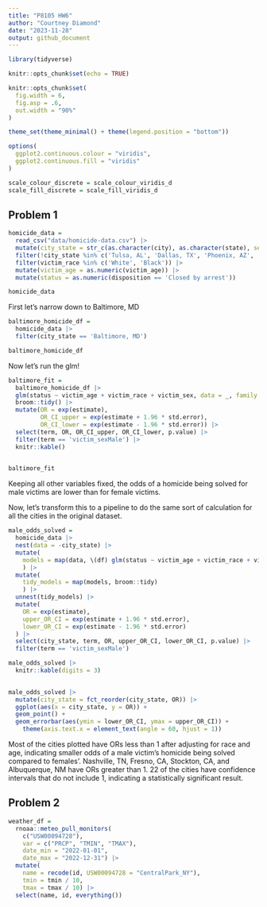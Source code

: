 ```yaml
---
title: "P8105 HW6"
author: "Courtney Diamond"
date: "2023-11-28"
output: github_document
---
```


```r

library(tidyverse)

knitr::opts_chunk$set(echo = TRUE)

knitr::opts_chunk$set(
  fig.width = 6,
  fig.asp = .6,
  out.width = "90%"
)

theme_set(theme_minimal() + theme(legend.position = "bottom"))

options(
  ggplot2.continuous.colour = "viridis",
  ggplot2.continuous.fill = "viridis"
)

scale_colour_discrete = scale_colour_viridis_d
scale_fill_discrete = scale_fill_viridis_d
```

## Problem 1

```r
homicide_data = 
  read_csv("data/homicide-data.csv") |> 
  mutate(city_state = str_c(as.character(city), as.character(state), sep = ", ")) |> 
  filter(!city_state %in% c('Tulsa, AL', 'Dallas, TX', 'Phoenix, AZ', 'Kansas City, MO')) |> 
  filter(victim_race %in% c('White', 'Black')) |> 
  mutate(victim_age = as.numeric(victim_age)) |> 
  mutate(status = as.numeric(disposition == 'Closed by arrest'))

homicide_data
```

First let's narrow down to Baltimore, MD
```r
baltimore_homicide_df = 
  homicide_data |> 
  filter(city_state == 'Baltimore, MD')

baltimore_homicide_df
```

Now let's run the glm! 

```r
baltimore_fit = 
  baltimore_homicide_df |> 
  glm(status ~ victim_age + victim_race + victim_sex, data = _, family = binomial()) |> 
  broom::tidy() |> 
  mutate(OR = exp(estimate),
         OR_CI_upper = exp(estimate + 1.96 * std.error),
         OR_CI_lower = exp(estimate - 1.96 * std.error)) |> 
  select(term, OR, OR_CI_upper, OR_CI_lower, p.value) |> 
  filter(term == 'victim_sexMale') |> 
  knitr::kable()

  
baltimore_fit
```

Keeping all other variables fixed, the odds of a homicide being solved for male victims are lower than for female victims. 

Now, let's transform this to a pipeline to do the same sort of calculation for all the cities in the original dataset. 

```r
male_odds_solved =   
  homicide_data |> 
  nest(data = -city_state) |> 
  mutate(
    models = map(data, \(df) glm(status ~ victim_age + victim_race + victim_sex, data = df, family = binomial())),
    ) |> 
  mutate(
    tidy_models = map(models, broom::tidy)
    ) |> 
  unnest(tidy_models) |> 
  mutate(
    OR = exp(estimate),
    upper_OR_CI = exp(estimate + 1.96 * std.error),
    lower_OR_CI = exp(estimate - 1.96 * std.error)
  ) |> 
  select(city_state, term, OR, upper_OR_CI, lower_OR_CI, p.value) |> 
  filter(term == 'victim_sexMale')

male_odds_solved |> 
  knitr::kable(digits = 3)
  
```


```r
male_odds_solved |> 
  mutate(city_state = fct_reorder(city_state, OR)) |> 
  ggplot(aes(x = city_state, y = OR)) + 
  geom_point() + 
  geom_errorbar(aes(ymin = lower_OR_CI, ymax = upper_OR_CI)) + 
    theme(axis.text.x = element_text(angle = 60, hjust = 1))
```

Most of the cities plotted have ORs less than 1 after adjusting for race and age, indicating smaller odds of a male victim's homicide being solved compared to females'. Nashville, TN, Fresno, CA, Stockton, CA, and Albuquerque, NM have ORs greater than 1. 22 of the cities have confidence intervals that do not include 1, indicating a statistically significant result. 


## Problem 2


```r
weather_df = 
  rnoaa::meteo_pull_monitors(
    c("USW00094728"),
    var = c("PRCP", "TMIN", "TMAX"), 
    date_min = "2022-01-01",
    date_max = "2022-12-31") |>
  mutate(
    name = recode(id, USW00094728 = "CentralPark_NY"),
    tmin = tmin / 10,
    tmax = tmax / 10) |>
  select(name, id, everything())
```
  